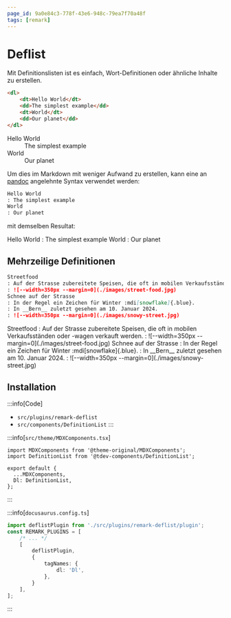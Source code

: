 ```yaml
---
page_id: 9a0e84c3-778f-43e6-948c-79ea7f70a48f
tags: [remark]
---
```


# Deflist

Mit Definitionslisten ist es einfach, Wort-Definitionen oder ähnliche Inhalte zu erstellen.

```md
<dl>
    <dt>Hello World</dt>
    <dd>The simplest example</dd>
    <dt>World</dt>
    <dd>Our planet</dd>
</dl>
```
<BrowserWindow>
<Dl>
    <dt>Hello World</dt>
    <dd>The simplest example</dd>
    <dt>World</dt>
    <dd>Our planet</dd>
</Dl>
</BrowserWindow>

Um dies im Markdown mit weniger Aufwand zu erstellen, kann eine an [pandoc](https://pandoc.org/MANUAL.html#definition-lists) angelehnte Syntax verwendet werden:

```md
Hello World
: The simplest example
World
: Our planet
```
mit demselben Resultat:

<BrowserWindow>
Hello World
: The simplest example
World
: Our planet
</BrowserWindow>

## Mehrzeilige Definitionen

```md
Streetfood
: Auf der Strasse zubereitete Speisen, die oft in mobilen Verkaufsständen oder -wagen verkauft werden.
: ![--width=350px --margin=0](./images/street-food.jpg)
Schnee auf der Strasse
: In der Regel ein Zeichen für Winter :mdi[snowflake]{.blue}.
: In __Bern__ zuletzt gesehen am 10. Januar 2024.
: ![--width=350px --margin=0](./images/snowy-street.jpg)
```

<BrowserWindow>
Streetfood
: Auf der Strasse zubereitete Speisen, die oft in mobilen Verkaufsständen oder -wagen verkauft werden.
: ![--width=350px --margin=0](./images/street-food.jpg)
Schnee auf der Strasse
: In der Regel ein Zeichen für Winter :mdi[snowflake]{.blue}.
: In __Bern__ zuletzt gesehen am 10. Januar 2024.
: ![--width=350px --margin=0](./images/snowy-street.jpg)
</BrowserWindow>

## Installation

:::info[Code]
- `src/plugins/remark-deflist`
- `src/components/DefinitionList`
:::


:::info[`src/theme/MDXComponents.tsx`]
```tsx {2,6}
import MDXComponents from '@theme-original/MDXComponents';
import DefinitionList from '@tdev-components/DefinitionList';

export default {
  ...MDXComponents,
  Dl: DefinitionList,
};
```
:::

:::info[`docusaurus.config.ts`]
```ts
import deflistPlugin from './src/plugins/remark-deflist/plugin';
const REMARK_PLUGINS = [
    /* ... */
    [
        deflistPlugin,
        {
            tagNames: {
                dl: 'Dl',
            },
        }
    ],
];
```
:::
